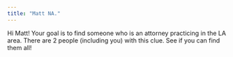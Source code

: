 ```yaml
---
title: "Matt NA."
---
```


Hi Matt! Your goal is to find someone who is an attorney practicing in the LA area. There are 2 people (including you) with this clue. See if you can find them all!

